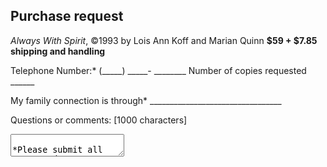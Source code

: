 
<CoverImage />

<div className="purchase-request-form">

## Purchase request

<div class="details">

*Always With Spirit*, ©1993 by Lois Ann Koff and Marian Quinn
**$59 + $7.85 shipping and handling**

</div>

<ContactForm />



Telephone Number:* (_____) _____- ________ Number of copies requested ______

My family connection is through* _________________________________

Questions or comments: [1000 characters]
<textarea />

*Please submit all requested information. Thank you for your interest in this family history!

</div>

